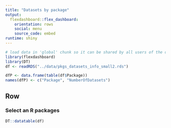 ```yaml
---
title: "Datasets by package"
output: 
  flexdashboard::flex_dashboard:
    orientation: rows
    social: menu
    source_code: embed
runtime: shiny
---
```


```r
# load data in 'global' chunk so it can be shared by all users of the dashboard
library(flexdashboard)
library(DT)
df <- readRDS("../data/pkgs_datasets_info_small2.rds")

dfP <- data.frame(table(df$Package))
names(dfP) <- c("Package", "NumberOfDatasets")
```

Row
-----------------------------------------------------------------------

### Select an R packages

```r
DT::datatable(df)
```
